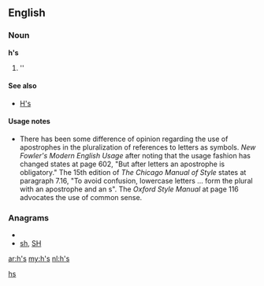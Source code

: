 ==English==

===Noun===
'''h's'''

# ''{{plural of|[[h]]}}

====See also====
*[[H's]]

====Usage notes====
*There has been some difference of opinion regarding the use of apostrophes in the pluralization of references to letters as symbols.  ''New Fowler's Modern English Usage'' after noting that the usage fashion has changed states at page 602, "But after letters an apostrophe is obligatory."    The 15th edition of ''The Chicago Manual of Style'' states at paragraph 7.16, "To avoid confusion, lowercase letters ... form the plural with an apostrophe and an s".  The ''Oxford Style Manual'' at page 116 advocates the use of common sense.

===Anagrams===
* {{alphagram|hs}}
* [[sh#English|sh]], [[SH#English|SH]]

[[Category:English terms spelled with '|hs]]

[[ar:h's]]
[[my:h's]]
[[nl:h's]]